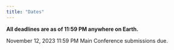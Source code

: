 ```yaml
---
title: "Dates"
---
```


**All deadlines are as of 11:59 PM anywhere on Earth.**

November 12, 2023 11:59 PM Main Conference submissions due.

<!-- November 12, 2023 11:59 PM Pre-Conference submissions due. -->

<!-- Early December, 2023 Pre-Conference decisions announced. -->

<!-- February 4, 2024 Main Conference decisions announced. -->

<!-- February 4, 2024 REGISTRATION IS OPEN! -->

<!-- March 6, 2024 Travel Award submission deadline. -->

<!-- March 11, 2024 March 18, 2022 Early Bird registration deadline EXTENDED! -->

<!-- April 1, 2024  (anywhere on Earth) Dissertation Award deadline. -->
